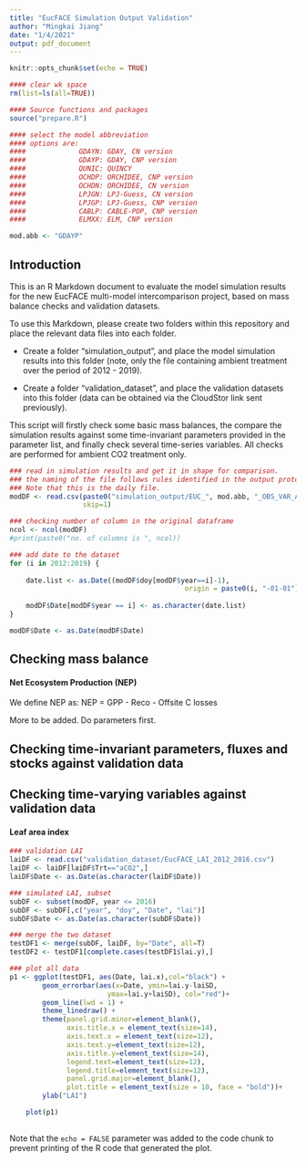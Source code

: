 ```yaml
---
title: "EucFACE Simulation Output Validation"
author: "Mingkai Jiang"
date: "1/4/2021"
output: pdf_document
---
```


```r
knitr::opts_chunk$set(echo = TRUE)

#### clear wk space
rm(list=ls(all=TRUE))

#### Source functions and packages
source("prepare.R")

#### select the model abbreviation
#### options are:
####             GDAYN: GDAY, CN version
####             GDAYP: GDAY, CNP version
####             QUNIC: QUINCY
####             OCHDP: ORCHIDEE, CNP version
####             OCHDN: ORCHIDEE, CN version
####             LPJGN: LPJ-Guess, CN version
####             LPJGP: LPJ-Guess, CNP version
####             CABLP: CABLE-POP, CNP version
####             ELMXX: ELM, CNP version

mod.abb <- "GDAYP"


```

## Introduction

This is an R Markdown document to evaluate the model simulation results for the new EucFACE multi-model intercomparison project, based on mass balance checks and validation datasets. 

To use this Markdown, please create two folders within this repository and place the relevant data files into each folder. 

- Create a folder "simulation_output", and place the model simulation results into this folder (note, only the file containing ambient treatment over the period of 2012 - 2019).

- Create a folder "validation_dataset", and place the validation datasets into this folder (data can be obtained via the CloudStor link sent previously).


This script will firstly check some basic mass balances, the compare the simulation results against some time-invariant parameters provided in the parameter list, and finally check several time-series variables. All checks are performed for ambient CO2 treatment only. 



```r
### read in simulation results and get it in shape for comparison.
### the naming of the file follows rules identified in the output protocol. 
### Note that this is the daily file. 
modDF <- read.csv(paste0("simulation_output/EUC_", mod.abb, "_OBS_VAR_AMB_NOP_D.csv"),
                  skip=1)

### checking number of column in the original dataframe
ncol <- ncol(modDF)
#print(paste0("no. of columns is ", ncol))

### add date to the dataset
for (i in 2012:2019) {
    
    date.list <- as.Date((modDF$doy[modDF$year==i]-1), 
                                           origin = paste0(i, "-01-01"))
    
    modDF$Date[modDF$year == i] <- as.character(date.list)
}

modDF$Date <- as.Date(modDF$Date)


```


## Checking mass balance

#### Net Ecosystem Production (NEP)

We define NEP as: NEP = GPP - Reco - Offsite C losses

More to be added. Do parameters first. 




## Checking time-invariant parameters, fluxes and stocks against validation data


## Checking time-varying variables against validation data

#### Leaf area index
```r

### validation LAI
laiDF <- read.csv("validation_dataset/EucFACE_LAI_2012_2016.csv")
laiDF <- laiDF[laiDF$Trt=="aCO2",]
laiDF$Date <- as.Date(as.character(laiDF$Date))

### simulated LAI, subset
subDF <- subset(modDF, year <= 2016)
subDF <- subDF[,c("year", "doy", "Date", "lai")]
subDF$Date <- as.Date(as.character(subDF$Date))

### merge the two dataset
testDF1 <- merge(subDF, laiDF, by="Date", all=T)
testDF2 <- testDF1[complete.cases(testDF1$lai.y),]

### plot all data
p1 <- ggplot(testDF1, aes(Date, lai.x),col="black") +
        geom_errorbar(aes(x=Date, ymin=lai.y-laiSD,
                        ymax=lai.y+laiSD), col="red")+
        geom_line(lwd = 1) +
        theme_linedraw() +
        theme(panel.grid.minor=element_blank(),
              axis.title.x = element_text(size=14), 
              axis.text.x = element_text(size=12),
              axis.text.y=element_text(size=12),
              axis.title.y=element_text(size=14),
              legend.text=element_text(size=12),
              legend.title=element_text(size=12),
              panel.grid.major=element_blank(),
              plot.title = element_text(size = 10, face = "bold"))+
        ylab("LAI")

    plot(p1)
    

```

Note that the `echo = FALSE` parameter was added to the code chunk to prevent printing of the R code that generated the plot.
